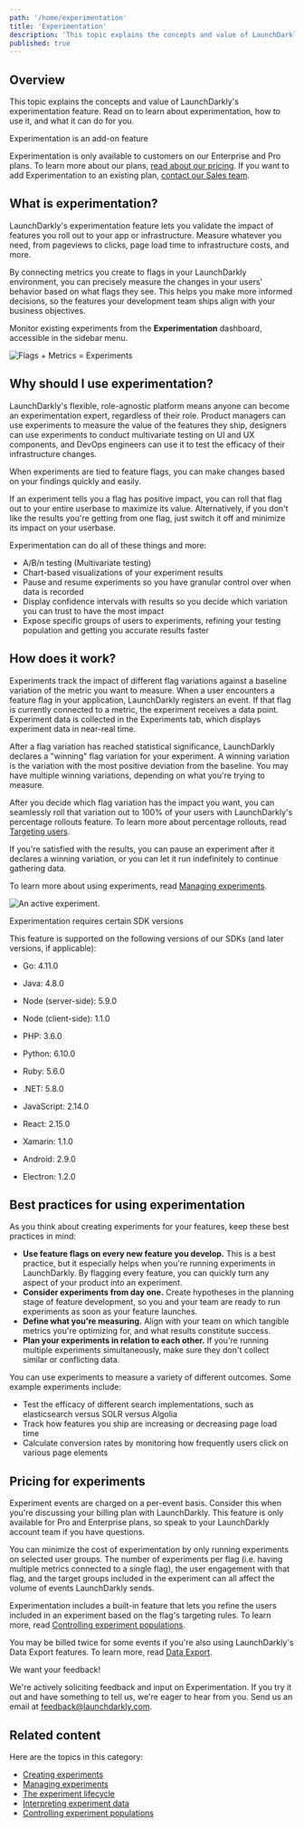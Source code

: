 ```yaml
---
path: '/home/experimentation'
title: 'Experimentation'
description: 'This topic explains the concepts and value of LaunchDarkly''s experimentation feature. In LaunchDarkly, the combination of metrics and flags is an experiment. Experiments let you measure the effect of flags on users by mapping them to the metrics your team cares about.'
published: true
---
```


## Overview

This topic explains the concepts and value of LaunchDarkly's experimentation feature. Read on to learn about experimentation, how to use it, and what it can do for you.

<Callout intent="info">
  <CalloutTitle>Experimentation is an add-on feature</CalloutTitle>
  <CalloutDescription>

Experimentation is only available to customers on our Enterprise and Pro plans. To learn more about our plans, [read
about our pricing](https://launchdarkly.com/pricing/). If you want to add Experimentation to an existing plan,
[contact our Sales team](https://launchdarkly.com/contact-sales/).

  </CalloutDescription>
</Callout> 

## What is experimentation?

LaunchDarkly's experimentation feature lets you validate the impact of features you roll out to your app or infrastructure. Measure whatever you need, from pageviews to clicks, page load time to infrastructure costs, and more.

By connecting metrics you create to flags in your LaunchDarkly environment, you can precisely measure the changes in your users' behavior based on what flags they see. This helps you make more informed decisions, so the features your development team ships align with your business objectives.

Monitor existing experiments from the **Experimentation** dashboard, accessible in the sidebar menu.

![Flags + Metrics = Experiments](../../images/experiment-splash-image.png) 

## Why should I use experimentation?

LaunchDarkly's flexible, role-agnostic platform means anyone can become an experimentation expert, regardless of their role. Product managers can use experiments to measure the value of the features they ship, designers can use experiments to conduct multivariate testing on UI and UX components, and DevOps engineers can use it to test the efficacy of their infrastructure changes.

When experiments are tied to feature flags, you can make changes based on your findings quickly and easily.

If an experiment tells you a flag has positive impact, you can roll that flag out to your entire userbase to maximize its value. Alternatively, if you don't like the results you're getting from one flag, just switch it off and minimize its impact on your userbase.

Experimentation can do all of these things and more:

- A/B/n testing (Multivariate testing) 
- Chart-based visualizations of your experiment results
- Pause and resume experiments so you have granular control over when data is recorded
- Display confidence intervals with results so you decide which variation you can trust to have the most impact
- Expose specific groups of users to experiments, refining your testing population and getting you accurate results faster

## How does it work?

Experiments track the impact of different flag variations against a baseline variation of the metric you want to measure. When a user encounters a feature flag in your application, LaunchDarkly registers an event. If that flag is currently connected to a metric, the experiment receives a data point. Experiment data is collected in the Experiments tab, which displays experiment data in near-real time.

After a flag variation has reached statistical significance, LaunchDarkly declares a "winning" flag variation for your experiment. A winning variation is the variation with the most positive deviation from the baseline. You may have multiple winning variations, depending on what you're trying to measure.

After you decide which flag variation has the impact you want, you can seamlessly roll that variation out to 100% of your users with LaunchDarkly's percentage rollouts feature. To learn more about percentage rollouts, read [Targeting users](/home/managing-flags/targeting-users).

If you're satisfied with the results, you can pause an experiment after it declares a winning variation, or you can let it run indefinitely to continue gathering data.

To learn more about using experiments, read [Managing experiments](/home/experimentation/managing).

![An active experiment.](../../images/experiment-chart.png) 


<Callout intent="info">
<CalloutTitle>Experimentation requires certain SDK versions</CalloutTitle>
<CalloutDescription>

This feature is supported on the following versions of our SDKs (and later versions, if applicable):

* Go: 4.11.0

* Java: 4.8.0

* Node (server-side): 5.9.0

* Node (client-side): 1.1.0

* PHP: 3.6.0

* Python: 6.10.0

* Ruby: 5.6.0

* .NET: 5.8.0

* JavaScript: 2.14.0

* React: 2.15.0

* Xamarin: 1.1.0

* Android: 2.9.0

* Electron: 1.2.0

</CalloutDescription>
</Callout>

## Best practices for using experimentation

As you think about creating experiments for your features, keep these best practices in mind:

- **Use feature flags on every new feature you develop.** This is a best practice, but it especially helps when you're running experiments in LaunchDarkly. By flagging every feature, you can quickly turn any aspect of your product into an experiment.
- **Consider experiments from day one.** Create hypotheses in the planning stage of feature development, so you and your team are ready to run experiments as soon as your feature launches.
- **Define what you're measuring.** Align with your team on which tangible metrics you're optimizing for, and what results constitute success.
- **Plan your experiments in relation to each other.** If you're running multiple experiments simultaneously, make sure they don't collect similar or conflicting data.

You can use experiments to measure a variety of different outcomes. Some example experiments include:

- Test the efficacy of different search implementations, such as elasticsearch versus SOLR versus Algolia
- Track how features you ship are increasing or decreasing page load time
- Calculate conversion rates by monitoring how frequently users click on various page elements

## Pricing for experiments

Experiment events are charged on a per-event basis. Consider this when you're discussing your billing plan with LaunchDarkly. This feature is only available for Pro and Enterprise plans, so speak to your LaunchDarkly account team if you have questions.

You can minimize the cost of experimentation by only running experiments on selected user groups.
The number of experiments per flag (i.e. having multiple metrics connected to a single flag), the user engagement with that flag, and the target groups included in the experiment can all affect the volume of events LaunchDarkly sends.

Experimentation includes a built-in feature that lets you refine the users included in an experiment based on the flag's targeting rules. To learn more, read [Controlling experiment populations](/home/experimentation/managing/populations).

You may be billed twice for some events if you're also using LaunchDarkly's Data Export features. To learn more, read [Data Export](/integrations/data-export).

<Callout intent="info">
  <CalloutTitle>We want your feedback!</CalloutTitle>
  <CalloutDescription>

We're actively soliciting feedback and input on Experimentation. If you try it out and have something to tell us,
we're eager to hear from you. Send us an email at [feedback@launchdarkly.com](mailto:feedback@launchdarkly.com).

  </CalloutDescription>
</Callout> 

## Related content

Here are the topics in this category:

- [Creating experiments](/home/experimentation/create)
- [Managing experiments](/home/experimentation/managing)
- [The experiment lifecycle](/home/experimentation/managing/lifecycle)
- [Interpreting experiment data](/home/experimentation/managing/interpreting)
- [Controlling experiment populations](/home/experimentation/managing/populations)
